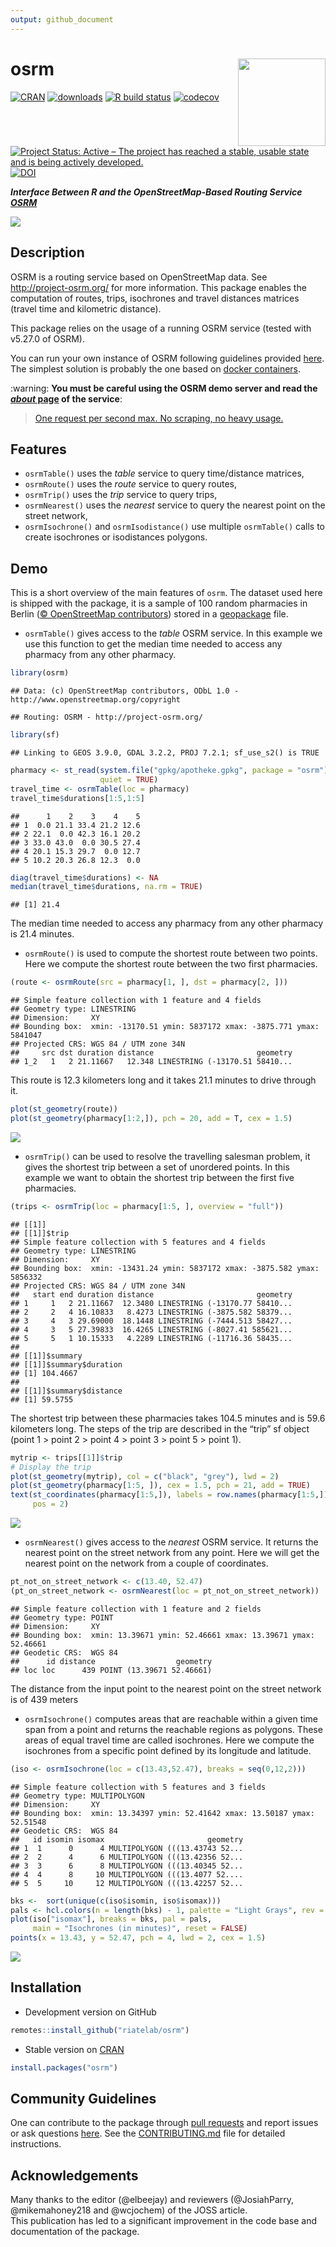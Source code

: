 ```yaml
---
output: github_document
---
```


# osrm   <img src="man/figures/logo.png" align="right" width="140"/>

[![CRAN](https://www.r-pkg.org/badges/version/osrm)](https://cran.r-project.org/package=osrm)
[![downloads](https://cranlogs.r-pkg.org/badges/osrm?color=brightgreen)](https://cran.r-project.org/package=osrm)
[![R build status](https://github.com/riatelab/osrm/actions/workflows/check-standard.yaml/badge.svg)](https://github.com/riatelab/osrm/actions)
[![codecov](https://codecov.io/gh/riatelab/osrm/branch/master/graph/badge.svg?token=JOJNuBCH9M)](https://app.codecov.io/gh/riatelab/osrm)
[![Project Status: Active – The project has reached a stable, usable state and is being actively developed.](https://www.repostatus.org/badges/latest/active.svg)](https://www.repostatus.org/#active)
[![DOI](https://joss.theoj.org/papers/10.21105/joss.04574/status.svg)](https://doi.org/10.21105/joss.04574)


***Interface Between R and the OpenStreetMap-Based Routing Service [OSRM](http://project-osrm.org/)***

![](https://raw.githubusercontent.com/riatelab/osrm/master/img/cover.png)

## Description
OSRM is a routing service based on OpenStreetMap data. See <http://project-osrm.org/> for more information. This package enables the computation of routes, trips, isochrones and travel distances matrices (travel time and kilometric distance).

This package relies on the usage of a running OSRM service (tested with v5.27.0 of OSRM).    

You can run your own instance of OSRM following guidelines provided [here](https://github.com/Project-OSRM/osrm-backend). The simplest solution is probably the one based on [docker containers](https://github.com/Project-OSRM/osrm-backend#using-docker).    



:warning: **You must be careful using the OSRM demo server and read the [*about* page](https://routing.openstreetmap.de/about.html) of the service**:    

> [One request per second max. No scraping, no heavy usage.](https://routing.openstreetmap.de/about.html)


## Features

- `osrmTable()` uses the *table* service to query time/distance matrices,
- `osrmRoute()` uses the *route* service to query routes,
- `osrmTrip()` uses the *trip* service to query trips,
- `osrmNearest()` uses the *nearest* service to query the nearest point on the street network, 
- `osrmIsochrone()` and `osrmIsodistance()` use multiple `osrmTable()` calls to create isochrones or isodistances polygons.

## Demo

This is a short overview of the main features of `osrm`. The dataset used here is shipped with the package, it is a sample of 100 random pharmacies in Berlin ([© OpenStreetMap contributors](https://www.openstreetmap.org/copyright/en)) stored in a [geopackage](https://www.geopackage.org/) file.  

* `osrmTable()` gives access to the *table* OSRM service. In this example we use this function to get the median time needed to access any pharmacy from any other pharmacy.   

``` r
library(osrm)
```

    ## Data: (c) OpenStreetMap contributors, ODbL 1.0 - http://www.openstreetmap.org/copyright

    ## Routing: OSRM - http://project-osrm.org/


``` r
library(sf)
```

    ## Linking to GEOS 3.9.0, GDAL 3.2.2, PROJ 7.2.1; sf_use_s2() is TRUE

``` r
pharmacy <- st_read(system.file("gpkg/apotheke.gpkg", package = "osrm"), 
                    quiet = TRUE)
travel_time <- osrmTable(loc = pharmacy)
travel_time$durations[1:5,1:5]
```

    ##      1    2    3    4    5
    ## 1  0.0 21.1 33.4 21.2 12.6
    ## 2 22.1  0.0 42.3 16.1 20.2
    ## 3 33.0 43.0  0.0 30.5 27.4
    ## 4 20.1 15.3 29.7  0.0 12.7
    ## 5 10.2 20.3 26.8 12.3  0.0

``` r
diag(travel_time$durations) <- NA
median(travel_time$durations, na.rm = TRUE)
```

    ## [1] 21.4

The median time needed to access any pharmacy from any other pharmacy is 21.4 minutes. 


* `osrmRoute()` is used to compute the shortest route between two points. Here we compute the shortest route between the two first pharmacies. 

``` r
(route <- osrmRoute(src = pharmacy[1, ], dst = pharmacy[2, ]))
```

    ## Simple feature collection with 1 feature and 4 fields
    ## Geometry type: LINESTRING
    ## Dimension:     XY
    ## Bounding box:  xmin: -13170.51 ymin: 5837172 xmax: -3875.771 ymax: 5841047
    ## Projected CRS: WGS 84 / UTM zone 34N
    ##     src dst duration distance                       geometry
    ## 1_2   1   2 21.11667   12.348 LINESTRING (-13170.51 58410...

This route is 12.3 kilometers long and it takes 21.1 minutes to drive through it. 

``` r
plot(st_geometry(route))
plot(st_geometry(pharmacy[1:2,]), pch = 20, add = T, cex = 1.5)
```

![](route.png)


* `osrmTrip()` can be used to resolve the travelling salesman problem, it gives the shortest trip between a set of unordered points. In this example we want to obtain the shortest trip between the first five pharmacies. 

``` r
(trips <- osrmTrip(loc = pharmacy[1:5, ], overview = "full"))
```

    ## [[1]]
    ## [[1]]$trip
    ## Simple feature collection with 5 features and 4 fields
    ## Geometry type: LINESTRING
    ## Dimension:     XY
    ## Bounding box:  xmin: -13431.24 ymin: 5837172 xmax: -3875.582 ymax: 5856332
    ## Projected CRS: WGS 84 / UTM zone 34N
    ##   start end duration distance                       geometry
    ## 1     1   2 21.11667  12.3480 LINESTRING (-13170.77 58410...
    ## 2     2   4 16.10833   8.4273 LINESTRING (-3875.582 58379...
    ## 3     4   3 29.69000  18.1448 LINESTRING (-7444.513 58427...
    ## 4     3   5 27.39833  16.4265 LINESTRING (-8027.41 585621...
    ## 5     5   1 10.15333   4.2289 LINESTRING (-11716.36 58435...
    ## 
    ## [[1]]$summary
    ## [[1]]$summary$duration
    ## [1] 104.4667
    ## 
    ## [[1]]$summary$distance
    ## [1] 59.5755

The shortest trip between these pharmacies takes 104.5 minutes and is 59.6 kilometers long. The steps of the trip are described in the "trip" sf object (point 1 > point 2 > point 4 > point 3 > point 5 > point 1).

``` r
mytrip <- trips[[1]]$trip
# Display the trip
plot(st_geometry(mytrip), col = c("black", "grey"), lwd = 2)
plot(st_geometry(pharmacy[1:5, ]), cex = 1.5, pch = 21, add = TRUE)
text(st_coordinates(pharmacy[1:5,]), labels = row.names(pharmacy[1:5,]), 
     pos = 2)
```

![](trip.png)

* `osrmNearest()` gives access to the *nearest* OSRM service. It returns the nearest point on the street network from any point. Here we will get the nearest point on the network from a couple of coordinates. 

``` r
pt_not_on_street_network <- c(13.40, 52.47)
(pt_on_street_network <- osrmNearest(loc = pt_not_on_street_network))
```

    ## Simple feature collection with 1 feature and 2 fields
    ## Geometry type: POINT
    ## Dimension:     XY
    ## Bounding box:  xmin: 13.39671 ymin: 52.46661 xmax: 13.39671 ymax: 52.46661
    ## Geodetic CRS:  WGS 84
    ##      id distance                  geometry
    ## loc loc      439 POINT (13.39671 52.46661)

The distance from the input point to the nearest point on the street network is of 439 meters

* `osrmIsochrone()` computes areas that are reachable within a given time span from a point and returns the reachable regions as polygons. These areas of equal travel time are called isochrones. Here we compute the isochrones from a specific point defined by its longitude and latitude. 

``` r
(iso <- osrmIsochrone(loc = c(13.43,52.47), breaks = seq(0,12,2)))
```

    ## Simple feature collection with 5 features and 3 fields
    ## Geometry type: MULTIPOLYGON
    ## Dimension:     XY
    ## Bounding box:  xmin: 13.34397 ymin: 52.41642 xmax: 13.50187 ymax: 52.51548
    ## Geodetic CRS:  WGS 84
    ##   id isomin isomax                       geometry
    ## 1  1      0      4 MULTIPOLYGON (((13.43743 52...
    ## 2  2      4      6 MULTIPOLYGON (((13.42356 52...
    ## 3  3      6      8 MULTIPOLYGON (((13.40345 52...
    ## 4  4      8     10 MULTIPOLYGON (((13.4077 52....
    ## 5  5     10     12 MULTIPOLYGON (((13.42257 52...

``` r
bks <-  sort(unique(c(iso$isomin, iso$isomax)))
pals <- hcl.colors(n = length(bks) - 1, palette = "Light Grays", rev = TRUE)
plot(iso["isomax"], breaks = bks, pal = pals, 
     main = "Isochrones (in minutes)", reset = FALSE)
points(x = 13.43, y = 52.47, pch = 4, lwd = 2, cex = 1.5)
```

![](iso.png)


## Installation

* Development version on GitHub
```r
remotes::install_github("riatelab/osrm")
```

* Stable version on [CRAN](https://CRAN.R-project.org/package=osrm/)
```r
install.packages("osrm")
```

## Community Guidelines

One can contribute to the package through [pull requests](https://github.com/riatelab/osrm/pulls) and report issues or ask questions [here](https://github.com/riatelab/osrm/issues). See the [CONTRIBUTING.md](https://github.com/riatelab/osrm/blob/master/CONTRIBUTING.md) file for detailed instructions. 


## Acknowledgements

Many thanks to the editor (@elbeejay) and reviewers (@JosiahParry, @mikemahoney218 and @wcjochem) of the JOSS article.    
This publication has led to a significant improvement in the code base and documentation of the package.   